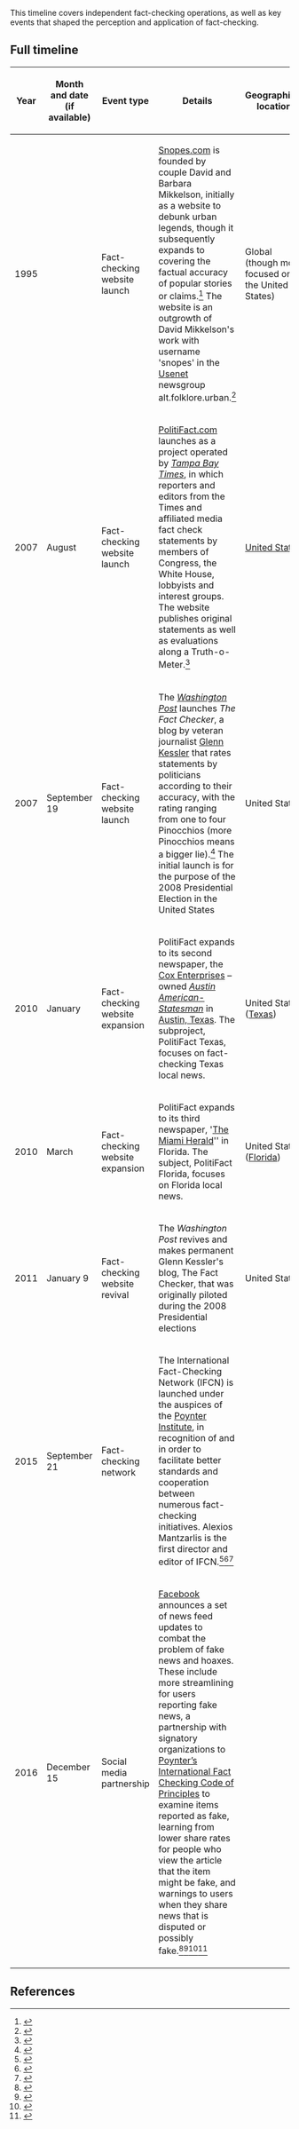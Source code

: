 This timeline covers independent fact-checking operations, as well as key events that shaped the perception and application of fact-checking.

== Full timeline ==

{| class="wikitable sortable"
! Year !! Month and date (if available) !! Event type !! Details !! Geographical location
|-
| 1995 || || Fact-checking website launch || [[wikipedia:Snopes.com|Snopes.com]] is founded by couple David and Barbara Mikkelson, initially as a website to debunk urban legends, though it subsequently expands to covering the factual accuracy of popular stories or claims.<ref name="Seipp">{{cite news |first=Cathy |last=Seipp |authorlink=Catherine Seipp |work=[[National Review]] |title=Where Urban Legends Fall |url=http://www.nationalreview.com/seipp/seipp200407210830.asp |archiveurl=https://web.archive.org/web/20040812075515/http://www.nationalreview.com/seipp/seipp200407210830.asp |archivedate=July 23, 2004 |accessdate=February 7, 2014 |date=July 21, 2004}}</ref> The website is an outgrowth of David Mikkelson's work with username 'snopes' in the [[wikipedia:Usenet|Usenet]] newsgroup alt.folklore.urban.<ref name="Porter">{{cite book |last=Porter |first=David |url=https://books.google.com/books?id=KQLaAAAAQBAJ&pg=PA48&lpg=PA48 |title=Internet Culture |chapter=Usenet Communities and the Cultural Politics of Information |publisher=[[Routledge]] |year=2013 |page=48 |isbn=978-1-135-20904-9 |accessdate=September 13, 2016 |quote=The two most notorious trollers in AFU, [[Ted Frank]] and snopes, are also two of the most consistent posters of serious research.}}</ref> || Global (though more focused on the United States)
|-
| 2007 || August || Fact-checking website launch || [[wikipedia:PolitiFact.com|PolitiFact.com]] launches as a project operated by ''[[wikipedia:Tampa Bay Times|Tampa Bay Times]]'', in which reporters and editors from the Times and affiliated media fact check statements by members of Congress, the White House, lobbyists and interest groups. The website publishes original statements as well as evaluations along a Truth-o-Meter.<ref name="duke">{{cite web|url = http://today.duke.edu/2013/04/adair|title = Bill Adair, PolitiFact Editor, Named Knight Professor at Duke|date = April 5, 2013|accessdate = March 19, 2017|publisher = [[wikipedia:Duke University|Duke University]]}}</ref> || [[wikipedia:United States|United States]]
|-
| 2007 || September 19 || Fact-checking website launch || The ''[[wikipedia:Washington Post|Washington Post]]'' launches ''The Fact Checker'', a blog by veteran journalist [[wikipedia:Glenn Kessler|Glenn Kessler]] that rates statements by politicians according to their accuracy, with the rating ranging from one to four Pinocchios (more Pinocchios means a bigger lie).<ref name=fact-checker>{{cite news|url=http://voices.washingtonpost.com/fact-checker/2011/01/welcome_to_the_new_fact_checke.html |title=Guide to Washington Post Fact Checker Rating Scale |publisher=Voices.washingtonpost.com |date=December 29, 2011 |accessdate=January 3, 2012}}</ref> The initial launch is for the purpose of the 2008 Presidential Election in the United States || United States
|-
| 2010 || January || Fact-checking website expansion || PolitiFact expands to its second newspaper, the [[wikipedia:Cox Enterprises|Cox Enterprises]] –owned ''[[wikipedia:Austin American-Statesman|Austin American-Statesman]]'' in [[wikipedia:Austin, Texas|Austin, Texas]]. The subproject, PolitiFact Texas, focuses on fact-checking Texas local news. || United States ([[wikipedia:Texas|Texas]]) 
|-
| 2010 || March || Fact-checking website expansion || PolitiFact expands to its third newspaper, '[[The Miami Herald]]'' in Florida. The subject, PolitiFact Florida, focuses on Florida local news. || United States ([[wikipedia:Florida|Florida]])
|-
| 2011 || January 9 || Fact-checking website revival || The ''Washington Post'' revives and makes permanent Glenn Kessler's blog, The Fact Checker, that was originally piloted during the 2008 Presidential elections || United States
|-
| 2015 || September 21 || Fact-checking network || The International Fact-Checking Network (IFCN) is launched under the auspices of the [[wikipedia:Poynter Institute|Poynter Institute]], in recognition of and in order to facilitate better standards and cooperation between numerous fact-checking initiatives. Alexios Mantzarlis is the first director and editor of IFCN.<ref>{{cite web|url = http://about.poynter.org/about-us/press-room/poynter-names-fact-checking-expert-alexios-mantzarlis-director-and-editor-new-in|title = Poynter Names Fact-Checking Expert Alexios Mantzarlis Director and Editor of the New International Fact-Checking Network, Based at its Florida Headquarters|date = September 21, 2015|accessdate = March 19, 2017|publisher = [[wikipedia:Poynter Institute|Poynter Institute]]}}</ref><ref>{{cite web|url = https://www.poynter.org/about-the-international-fact-checking-network/|title = About the International Fact-Checking Network|publisher = [[wikipedia:Poynter Institute|Poynter Institute]]|accessdate = March 19, 2017}}</ref><ref>{{cite web|url = https://www.washingtonpost.com/news/fact-checker/wp/2016/09/15/fact-checking-organizations-around-the-globe-embrace-code-of-principles/|title = Fact-checking organizations around the globe embrace code of principles|last = Kessler|first = Glenn|authorlink = wikipedia:Glenn Kessler|date = September 15, 2016|accessdate = March 19, 2017|publisher = ''[[wikipedia:Washington Post|Washington Post]]''}}</ref>
|-
| 2016 || December 15 || Social media partnership || [[wikipedia:Facebook|Facebook]] announces a set of news feed updates to combat the problem of fake news and hoaxes. These include more streamlining for users reporting fake news, a partnership with signatory organizations to [[wikipedia:Poynter’s International Fact Checking Code of Principles|Poynter’s International Fact Checking Code of Principles]] to examine items reported as fake, learning from lower share rates for people who view the article that the item might be fake, and warnings to users when they share news that is disputed or possibly fake.<ref>{{cite web|url = http://newsroom.fb.com/news/2016/12/news-feed-fyi-addressing-hoaxes-and-fake-news/|title = News Feed FYI: Addressing Hoaxes and Fake News|last = Mosseri|first = Adam|publisher = [[wikipedia:Facebook|Facebook]]|date = December 15, 2016|accessdate = December 16, 2016}}</ref><ref>{{cite web|url = https://www.washingtonpost.com/news/the-switch/wp/2016/12/15/facebook-will-start-telling-you-when-a-story-may-be-fake/?utm_term=.ea8071700194|title = Facebook will start telling you when a story may be fake|last = Tsukayama|first = Hayley|publisher = ''[[wikipedia:Washington Post''|Washington Post'']]|date = December 15, 2016|accessdate = December 16, 2016}}</ref><ref>{{cite web|url = http://www.npr.org/sections/thetwo-way/2016/12/15/505728377/facebook-details-its-new-plan-to-combat-fake-news-stories|title = Facebook Details Its New Plan To Combat Fake News Stories|last = Chappell|first = Bill|date = December 15, 2016|accessdate = December 16, 2016|publisher = ''[[wikipedia:NPR|NPR]]''}}</ref><ref>{{cite web|url = https://www.nytimes.com/2016/12/15/technology/facebook-fake-news.html?_r=0|title = Facebook Mounts Effort to Limit Tide of Fake News|last = Isaac|first = Mike|publisher = ''[[wikipedia:New York Times|New York Times]]''|date = December 15, 2016|accessdate = December 16, 2016}}</ref>
|}

== References ==

{{reflist|30em}}
